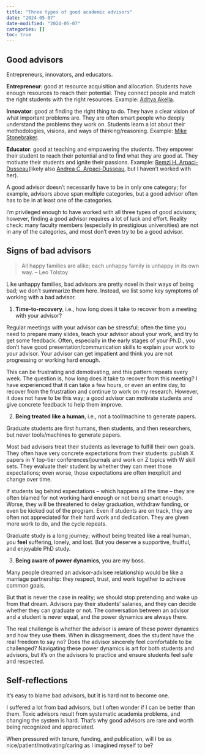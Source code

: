 ```yaml
---
title: "Three types of good academic advisors"
date: "2024-05-07"
date-modified: "2024-05-07"
categories: []
toc: true
---
```



## Good advisors
Entrepreneurs, innovators, and educators.

**Entrepreneur**: good at resource acquisition and allocation. Students have enough resources to reach their potential. They connect people and match the right students with the right resources. Example: [Aditya Akella](https://www.cs.utexas.edu/~akella/).

**Innovator**: good at finding the right thing to do. They have a clear vision of what important problems are. They are often smart people who deeply understand the problems they work on. Students learn a lot about their methodologies, visions, and ways of thinking/reasoning. Example: [Mike Stonebraker](https://en.wikipedia.org/wiki/Michael_Stonebraker).

**Educator**: good at teaching and empowering the students. They empower their student to reach their potential and to find what they are good at. They motivate their students and ignite their passions. Example: [Remzi H. Arpaci-Dusseau](https://pages.cs.wisc.edu/~remzi/)(likely also [Andrea C. Arpaci-Dusseau](https://pages.cs.wisc.edu/~dusseau/), but I haven't worked with her).

A good advisor doesn't necessarily have to be in only one category; for example, advisors above span multiple categories, but a good advisor often has to be in at least one of the categories. 

I'm privileged enough to have worked with all three types of good advisors; however, finding a good advisor requires a lot of luck and effort.
Reality check: many faculty members (especially in prestigious universities) are not in any of the categories, and most don't even try to be a good advisor.

## Signs of bad advisors
> All happy families are alike; each unhappy family is unhappy in its own way. -- Leo Tolstoy

Like unhappy families, bad advisors are pretty novel in their ways of being bad; we don't summarize them here. 
Instead, we list some key symptoms of working with a bad advisor.


1. **Time-to-recovery**, i.e., how long does it take to recover from a meeting with your advisor?

Regular meetings with your advisor can be stressful; often the time you need to prepare many slides, teach your advisor about your work, and try to get some feedback.
Often, especially in the early stages of your Ph.D., you don't have good presentation/communication skills to explain your work to your advisor. 
Your advisor can get impatient and think you are not progressing or working hard enough.

This can be frustrating and demotivating, and this pattern repeats every week.
The question is, how long does it take to recover from this meeting?
I have experienced that it can take a few hours, or even an entire day, to recover from the frustration and continue to work on my research.
However, it does not have to be this way; a good advisor can motivate students and give concrete feedback to help them improve.

2. **Being treated like a human**, i.e., not a tool/machine to generate papers.

Graduate students are first humans, then students, and then researchers, but never tools/machines to generate papers.

Most bad advisors treat their students as leverage to fulfill their own goals.
They often have very concrete expectations from their students: publish X papers in Y top-tier conferences/journals and work on Z topics with W skill sets.
They evaluate their student by whether they can meet those expectations; even worse, those expectations are often inexplicit and change over time.

If students lag behind expectations -- which happens all the time -- they are often blamed for not working hard enough or not being smart enough.
Worse, they will be threatened to delay graduation, withdraw funding, or even be kicked out of the program.
Even if students are on track, they are often not appreciated for their hard work and dedication.
They are given more work to do, and the cycle repeats.

Graduate study is a long journey; without being treated like a real human, you **feel** suffering, lonely, and lost.
But you deserve a supportive, fruitful, and enjoyable PhD study.

3. **Being aware of power dynamics**, you are my boss.

Many people dreamed an advisor-advisee relationship would be like a marriage partnership: they respect, trust, and work together to achieve common goals.

But that is never the case in reality; we should stop pretending and wake up from that dream.
Advisors pay their students' salaries, and they can decide whether they can graduate or not.
The conversation between an advisor and a student is never equal, and the power dynamics are always there.

The real challenge is whether the advisor is aware of these power dynamics and how they use them.
When in disagreement, does the student have the real freedom to say no? Does the advisor sincerely feel comfortable to be challenged?
Navigating these power dynamics is art for both students and advisors, but it's on the advisors to practice and ensure students feel safe and respected.

## Self-reflections
It's easy to blame bad advisors, but it is hard not to become one.

I suffered a lot from bad advisors, but I often wonder if I can be better than them.
Toxic advisors result from systematic academia problems, and changing the system is hard.
That's why good advisors are rare and worth being recognized and appreciated.

When pressured with tenure, funding, and publication, will I be as nice/patient/motivating/caring as I imagined myself to be?





